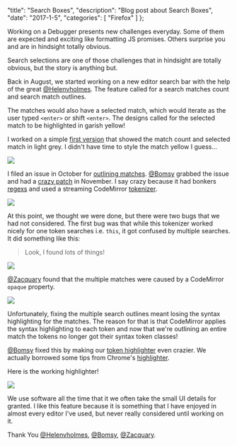   "title": "Search Boxes",
  "description": "Blog post about Search Boxes",
  "date": "2017-1-5",
  "categories": [
    "Firefox"
  ]
};

Working on a Debugger presents new challenges everyday.
Some of them are expected and exciting like formatting JS promises.
Others surprise you and are in hindsight totally obvious.

Search selections are one of those challenges that in hindsight are totally obvious,
but the story is anything but.

Back in August, we started working on a new editor search bar with the help of the
great [@Helenvholmes][helen]. The feature called for a search matches count and
search match outlines.

The matches would also have a selected match, which would iterate
as the user typed `<enter>` or shift `<enter>`.
The designs called for the selected match to be highlighted in garish yellow!

I worked on a simple [first version][search-bar-pr] that showed the match count and selected match in light grey.
I didn't have time to style the match yellow I guess...

![](https://camo.githubusercontent.com/f733ee5a71b6801b79d1a77af610cabd0ac7f387/687474703a2f2f672e7265636f726469742e636f2f6a68563474324e586f392e676966)

I filed an issue in October for [outlining matches][initial-issue].
[@Bomsy][bomsy] grabbed the issue and had a [crazy patch][crazy-patch] in November.
I say crazy because it had bonkers [regexs][regexs] and used a streaming CodeMirror [tokenizer][tokenizer].

![](https://cloud.githubusercontent.com/assets/792924/19970644/8be03c94-a1d4-11e6-9666-54a18b4967db.gif)

At this point, we thought we were done, but there were two bugs that we had not considered.
The first bug was that while this tokenizer worked nicely for one token searches i.e. `this`, it
got confused by multiple searches. It did something like this:

> Look, I found lots of things!

![](https://cloud.githubusercontent.com/assets/792924/20667007/0479fbc0-b55f-11e6-826f-262315a101f8.gif)

[@Zacquary][zacquary] found that the multiple matches were caused by a CodeMirror `opaque` property.

![](https://cloud.githubusercontent.com/assets/792924/20667022/201fe3f8-b55f-11e6-826d-cfe933396230.gif)

Unfortunately, fixing the multiple search outlines meant losing the syntax highlighting for the matches. The reason for that is that CodeMirror
applies the syntax highlighting to each token and now that we're outlining an entire match the tokens no longer got their syntax token classes!

[@Bomsy][bomsy] fixed this by making our [token highlighter][craziest-search-pr] even crazier.
We actually borrowed some tips from Chrome's [highlighter][chrome-highlighter].

Here is the working highlighter!

![](https://cloud.githubusercontent.com/assets/792924/21665674/5d55e4f4-d2e5-11e6-939b-d1bf246f8617.gif)


We use software all the time that it we often take the small UI details for granted.
I like this feature because it is something that
I have enjoyed in almost every editor I've used, but never
really considered until working on it.

Thank You [@Helenvholmes][helen], [@Bomsy][bomsy], [@Zacquary][zacquary].



[helen]:https://twitter.com/helenvholmes
[bomsy]:https://twitter.com/b4bomsy
[zacquary]:https://twitter.com/XerxesQados

[first-version]:https://cloud.githubusercontent.com/assets/792924/19970644/8be03c94-a1d4-11e6-9666-54a18b4967db.gif
[initial-issue]:https://github.com/devtools-html/debugger.html/issues/800
[regexs]:https://github.com/devtools-html/debugger.html/pull/1091/files#diff-07b24b68ce54caf69f63e7e862e83530R49
[tokenizer]:https://github.com/devtools-html/debugger.html/pull/1091/files#diff-07b24b68ce54caf69f63e7e862e83530R61
[crazy-patch]:https://github.com/devtools-html/debugger.html/pull/1091
[search-bar-pr]:https://github.com/devtools-html/debugger.html/pull/888
[craziest-search-pr]:https://github.com/devtools-html/debugger.html/pull/1629/files#diff-abca53ac6238f59adcb10ccae64f2911R61
[chrome-highlighter]:https://github.com/ChromeDevTools/devtools-frontend/blob/d8b14aea25a93cb6bbceb6aaaf45765c107d1fd9/front_end/source_frame/SourcesTextEditor.js#L727-L876